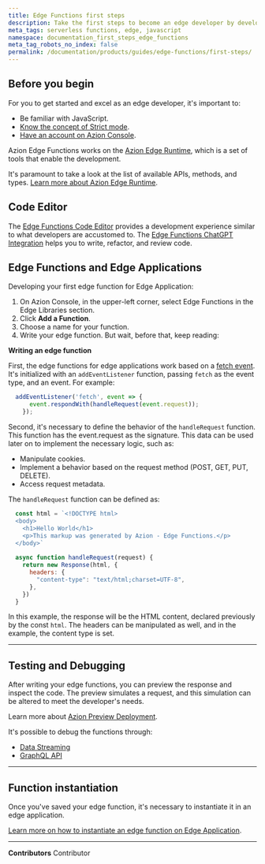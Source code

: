 ```yaml
---
title: Edge Functions first steps
description: Take the first steps to become an edge developer by developing edge functions.
meta_tags: serverless functions, edge, javascript
namespace: documentation_first_steps_edge_functions
meta_tag_robots_no_index: false
permalink: /documentation/products/guides/edge-functions/first-steps/
---
```


## Before you begin

For you to get started and excel as an edge developer, it's important to:

- Be familiar with JavaScript.
- [Know the concept of Strict mode](https://developer.mozilla.org/en-US/docs/Web/JavaScript/Reference/Strict_mode).
- [Have an account on Azion Console](/en/documentation/products/accounts/creating-account/).

Azion Edge Functions works on the [Azion Edge Runtime](/en/documentation/devtools/runtime/overview/), which is a set of tools that enable the development.

It's paramount to take a look at the list of available APIs, methods, and types. [Learn more about Azion Edge Runtime](/en/documentation/devtools/runtime/overview/).

## Code Editor

The [Edge Functions Code Editor](/en/documentation/products/edge-application/edge-functions/runtime-api/code-editor/) provides a development experience similar to what developers are accustomed to. The [Edge Functions ChatGPT Integration](/en/documentation/products/edge-application/edge-functions/runtime-api/ai-integration/) helps you to write, refactor, and review code.


## Edge Functions and Edge Applications

Developing your first edge function for Edge Application:

1. On  Azion Console, in the upper-left corner, select Edge Functions in the Edge Libraries section.
2. Click **Add a Function**.
3. Choose a name for your function.
4. Write your edge function. But wait, before that, keep reading:

**Writing an edge function**

First, the edge functions for edge applications work based on a [fetch event](/en/documentation/products/edge-application/edge-functions/runtime-apis/javascript/fetch/). It's initialized with an `addEventListener` function, passing `fetch` as the event type, and an event. For example:

```javascript
  addEventListener('fetch', event => {
      event.respondWith(handleRequest(event.request));
    });
```

Second, it's necessary to define the behavior of the `handleRequest` function. This function has the event.request as the signature. This data can be used later on to implement the necessary logic, such as:

- Manipulate cookies.
- Implement a behavior based on the request method (POST, GET, PUT, DELETE).
- Access request metadata.

The `handleRequest` function can be defined as:

```javascript
  const html = `<!DOCTYPE html>
  <body>
    <h1>Hello World</h1>
    <p>This markup was generated by Azion - Edge Functions.</p>
  </body>`
  
  async function handleRequest(request) {
    return new Response(html, {
      headers: {
        "content-type": "text/html;charset=UTF-8",
      },
    })
  }
```

In this example, the response will be the HTML content, declared previously by the const `html`. The headers can be manipulated as well, and in the example, the content type is set.

---

## Testing and Debugging

After writing your edge functions, you can preview the response and inspect the code. The preview simulates a request, and this simulation can be altered to meet the developer's needs.

Learn more about [Azion Preview Deployment](/en/documentation/products/edge-application/edge-functions/runtime-api/preview-deployment/).

It's possible to debug the functions through:

- [Data Streaming](/en/documentation/products/guides/debugging-functions-data-streaming/)
- [GraphQL API](/en/documentation/products/guides/debugging-functions-graphql/)

---

## Function instantiation

Once you've saved your edge function, it's necessary to instantiate it in an edge application.

[Learn more on how to instantiate an edge function on Edge Application](/en/documentation/products/build/edge-application/edge-functions-instances/).



---


**Contributors** <ContributorList>Contributor</ContributorList>
